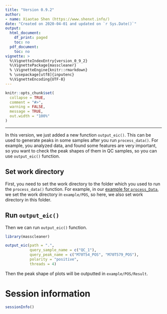 ```yaml
---
title: "Version 0.9.2"
author:
- name: Xiaotao Shen (https://www.shenxt.info/)
date: "Created on 2020-04-01 and updated on `r Sys.Date()`"
output:
  html_document:
    df_print: paged
    toc: no
  pdf_document:
    toc: no
vignette: >
  %\VignetteIndexEntry{version_0_9_2}
  %\VignettePackage{masscleaner}
  % \VignetteEngine{knitr::rmarkdown}
  % \usepackage[utf8]{inputenc}
  %\VignetteEncoding{UTF-8}
---
```


```r
knitr::opts_chunk$set(
  collapse = TRUE,
  comment = "#>",
  warning = FALSE,
  message = TRUE,
  out.width = "100%"
)
```

***

In this version, we just added a new function `output_eic()`. This can be used to generate peaks in some samples after you run `process_data()`. For example, you analyzed data, and found some features are very important, so you want to check the peak shapes of them in QC samples, so you can use `output_eic()` function.

## **Set work directory**

First, you need to set the work directory to the folder which you used to run the `process_data()` function. For example, in our [example for `process_Data`](https://jaspershen.github.io/masscleaner/articles/raw_data_processing.html), we set the work directory in `example/POS`, so here, we also set work directory in this folder.

## **Run `output_eic()`**

Then we can run `output_eic()` function. 

```r
library(masscleaner)

output_eic(path = ".", 
           query_sample_name = c("QC_1"), 
           query_peak_name = c("M70T54_POS", "M70T579_POS"),
           polarity = "positive", 
           threads = 4)
```

Then the peak shape of plots will be outputted in `example/POS/Result`.

# **Session information**

```r
sessionInfo()
```